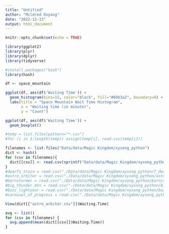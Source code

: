 ```yaml
---
title: "Untitled"
author: "Mildred Ouyang"
date: "2022-12-13"
output: html_document
---
```


```r
knitr::opts_chunk$set(echo = TRUE)
```

```r
library(ggplot2)
library(plyr)
library(dplyr)
library(tidyverse)

#install.packages("hash")
library(hash)
```

```r
df <- space_mountain

ggplot(df, aes(df$'Waiting Time')) + 
  geom_histogram(bins=15, color="black", fill="#69b3a2", boundary=0) +
  labs(title = "Space Mountain Wait Time Histogram", 
       x = "Waiting time (in minute)", 
       y = "Count")
```

```r
ggplot(df, aes(df$'Waiting Time')) +
  geom_boxplot()
```

```r
#temp = list.files(pattern="*.csv")
#for (i in 1:length(temp)) assign(temp[i], read.csv(temp[i]))
```

```r
filenames <- list.files("Data/data/Magic Kingdom/xysong_python")
dict <- hash()
for (csv in filenames){
  dict[[csv]] <- read.csv(sprintf("Data/data/Magic Kingdom/xysong_python/%s", csv))
}
#dwarfs_train = read.csv("./Data/data/Magic Kingdom/xysong_python/7_dwarfs_train.csv")
#astro_orbiter = read.csv("./Data/data/Magic Kingdom/xysong_python/astro_orbiter.csv")
#barnstormer = read.csv("./Data/data/Magic Kingdom/xysong_python/barnstormer.csv")
#big_thunder_mtn = read.csv("./Data/data/Magic Kingdom/xysong_python/big_thunder_mtn.csv")
#buzz_lightyear = read.csv("./Data/data/Magic Kingdom/xysong_python/buzz_lightyear.csv")
#carousel_of_progress = read.csv("./Data/data/Magic Kingdom/xysong_python/carousel_of_progress.csv")
```

```r
View(dict[["astro_orbiter.csv"]]$Waiting.Time)
```


```r
avg <- list()
for (csv in filenames) {
  avg.append(mean(dict[[csv]]$Waiting.Time))
}
```